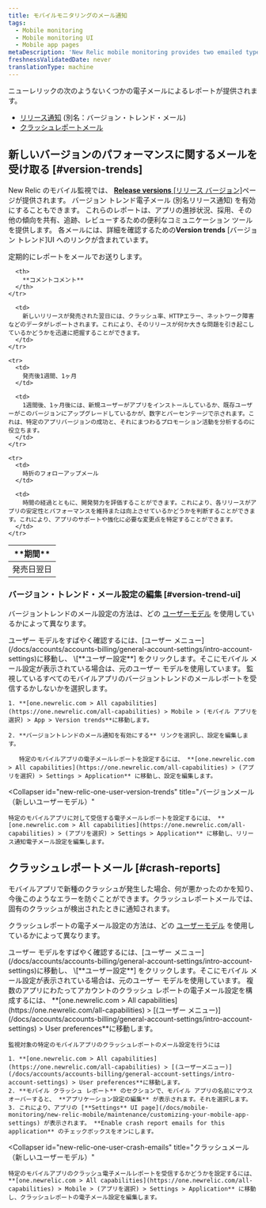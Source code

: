 ```yaml
---
title: モバイルモニタリングのメール通知
tags:
  - Mobile monitoring
  - Mobile monitoring UI
  - Mobile app pages
metaDescription: 'New Relic mobile monitoring provides two emailed types of reports: version trend emails (aka release notifications) and crash report emails.'
freshnessValidatedDate: never
translationType: machine
---
```


ニューレリックの<InlinePopover type="mobile"/>次のようないくつかの電子メールによるレポートが提供されます。

* [リリース通知](#version-trends) (別名：バージョン・トレンド・メール)
* [クラッシュレポートメール](#crash-reports)

## 新しいバージョンのパフォーマンスに関するメールを受け取る [#version-trends]

New Relic のモバイル監視では、 [**Release versions** \[リリース バージョン\]](/docs/mobile-monitoring/mobile-monitoring-ui/mobile-app-pages/release-versions-page)ページが提供されます。 バージョン トレンド電子メール (別名リリース通知) を有効にすることもできます。 これらのレポートは、アプリの進捗状況、採用、その他の傾向を共有、追跡、レビューするための便利なコミュニケーション ツールを提供します。 各メールには、詳細を確認するための**Version trends** \[バージョン トレンド]UI へのリンクが含まれています。

定期的にレポートをメールでお送りします。

<table>
  <thead>
    <tr>
      <th style={{ width: "200px" }}>
        **期間**
      </th>

      <th>
        **コメントコメント**
      </th>
    </tr>
  </thead>

  <tbody>
    <tr>
      <td>
        発売日翌日
      </td>

      <td>
        新しいリリースが発売された翌日には、クラッシュ率、HTTPエラー、ネットワーク障害などのデータがレポートされます。これにより、そのリリースが何か大きな問題を引き起こしているかどうかを迅速に把握することができます。
      </td>
    </tr>

    <tr>
      <td>
        発売後1週間、1ヶ月
      </td>

      <td>
        1週間後、1ヶ月後には、新規ユーザーがアプリをインストールしているか、既存ユーザーがこのバージョンにアップグレードしているかが、数字とパーセンテージで示されます。これは、特定のアプリバージョンの成功と、それにまつわるプロモーション活動を分析するのに役立ちます。
      </td>
    </tr>

    <tr>
      <td>
        時折のフォローアップメール
      </td>

      <td>
        時間の経過とともに、開発努力を評価することができます。これにより、各リリースがアプリの安定性とパフォーマンスを維持または向上させているかどうかを判断することができます。これにより、アプリのサポートや強化に必要な変更点を特定することができます。
      </td>
    </tr>
  </tbody>
</table>

### バージョン・トレンド・メール設定の編集 [#version-trend-ui]

バージョントレンドのメール設定の方法は、どの [ユーザーモデル](/docs/accounts/original-accounts-billing/original-users-roles/overview-user-models) を使用しているかによって異なります。

<Callout variant="tip">
  ユーザー モデルをすばやく確認するには、[ユーザー メニュー](/docs/accounts/accounts-billing/general-account-settings/intro-account-settings)に移動し、 \[**ユーザー設定**] をクリックします。そこにモバイル メール設定が表示されている場合は、元のユーザー モデルを使用しています。
</Callout>

<CollapserGroup>
  <Collapser
    id="original-user-version-trends"
    title="バージョンメール（オリジナルユーザーモデル）"
  >
    監視しているすべてのモバイルアプリのバージョントレンドのメールレポートを受信するかしないかを選択します。

    1. **[one.newrelic.com > All capabilities](https://one.newrelic.com/all-capabilities) > Mobile > (モバイル アプリを選択) > App > Version trends**に移動します。

    2. **バージョントレンドのメール通知を有効にする** リンクを選択し、設定を編集します。

       特定のモバイルアプリの電子メールレポートを設定するには、 **[one.newrelic.com > All capabilities](https://one.newrelic.com/all-capabilities) > (アプリを選択) > Settings > Application** に移動し、設定を編集します。
  </Collapser>

  <Collapser
    id="new-relic-one-user-version-trends"
    title="バージョンメール（新しいユーザーモデル）"
  >
    特定のモバイルアプリに対して受信する電子メールレポートを設定するには、 **[one.newrelic.com > All capabilities](https://one.newrelic.com/all-capabilities) > (アプリを選択) > Settings > Application** に移動し、リリース通知電子メール設定を編集します。
  </Collapser>
</CollapserGroup>

## クラッシュレポートメール [#crash-reports]

モバイルアプリで新種のクラッシュが発生した場合、何が悪かったのかを知り、今後このようなエラーを防ぐことができます。クラッシュレポートメールでは、固有のクラッシュが検出されたときに通知されます。

クラッシュレポートの電子メール設定の方法は、どの [ユーザーモデル](/docs/accounts/original-accounts-billing/original-users-roles/overview-user-models) を使用しているかによって異なります。

<Callout variant="tip">
  ユーザー モデルをすばやく確認するには、[ユーザー メニュー](/docs/accounts/accounts-billing/general-account-settings/intro-account-settings)に移動し、 \[**ユーザー設定**] をクリックします。そこにモバイル メール設定が表示されている場合は、元のユーザー モデルを使用しています。
</Callout>

<CollapserGroup>
  <Collapser
    id="original-user-crash-emails"
    title="クラッシュメール（オリジナルユーザーモデル）"
  >
    複数のアプリにわたってアカウントのクラッシュ レポートの電子メール設定を構成するには、 **[one.newrelic.com > All capabilities](https://one.newrelic.com/all-capabilities) > [(ユーザー メニュー)](/docs/accounts/accounts-billing/general-account-settings/intro-account-settings) > User preferences**に移動します。

    監視対象の特定のモバイルアプリのクラッシュレポートのメール設定を行うには

    1. **[one.newrelic.com > All capabilities](https://one.newrelic.com/all-capabilities) > [(ユーザーメニュー)](/docs/accounts/accounts-billing/general-account-settings/intro-account-settings) > User preferences**に移動します。
    2. **モバイル クラッシュ レポート** のセクションで、モバイル アプリの名前にマウスオーバーすると、 **アプリケーション設定の編集** が表示されます。それを選択します。
    3. これにより、アプリの [**Settings** UI page](/docs/mobile-monitoring/new-relic-mobile/maintenance/customizing-your-mobile-app-settings) が表示されます。 **Enable crash report emails for this application** のチェックボックスをオンにします。
  </Collapser>

  <Collapser
    id="new-relic-one-user-crash-emails"
    title="クラッシュメール（新しいユーザーモデル）"
  >
    特定のモバイルアプリのクラッシュ電子メールレポートを受信するかどうかを設定するには、 **[one.newrelic.com > All capabilities](https://one.newrelic.com/all-capabilities) > Mobile > (アプリを選択) > Settings > Application** に移動し、クラッシュレポートの電子メール設定を編集します。
  </Collapser>
</CollapserGroup>